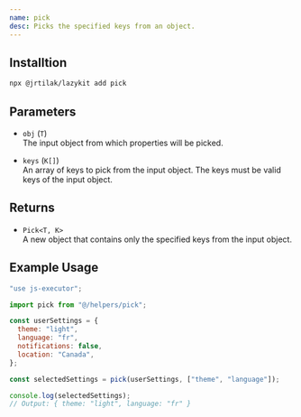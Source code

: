 ```yaml
---
name: pick
desc: Picks the specified keys from an object.
---
```


<CodePreview methodName="pick"/>

## Installtion

```bash
npx @jrtilak/lazykit add pick
```
## Parameters

- `obj` (`T`)  
  The input object from which properties will be picked.

- `keys` (`K[]`)  
  An array of keys to pick from the input object. The keys must be valid keys of the input object.

## Returns

- `Pick<T, K>`  
  A new object that contains only the specified keys from the input object.

## Example Usage

```javascript
"use js-executor";

import pick from "@/helpers/pick";

const userSettings = {
  theme: "light",
  language: "fr",
  notifications: false,
  location: "Canada",
};

const selectedSettings = pick(userSettings, ["theme", "language"]);

console.log(selectedSettings); 
// Output: { theme: "light", language: "fr" }
```
